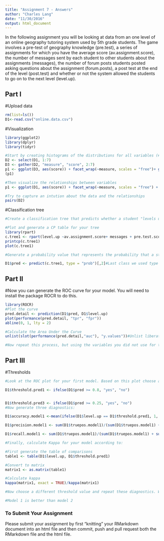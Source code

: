 ```yaml
---
title: "Assignment 7 - Answers"
author: "Charles Lang"
date: "11/30/2016"
output: html_document
---
```


In the following assignment you will be looking at data from an one level of an online geography tutoring system used by 5th grade students. The game involves a pre-test of geography knowledge (pre.test), a series of assignments for which you have the average score (av.assignment.score),  the number of messages sent by each student to other students about the assignments (messages), the number of forum posts students posted asking questions about the assignment (forum.posts), a post test at the end of the level (post.test) and whether or not the system allowed the students to go on to the next level (level.up).  

## Part I

#Upload data
```r
rm(list=ls())
D1<-read.csv("online.data.csv")
```

#Visualization 
```r

library(ggplot2)
library(dplyr)
library(tidyr)

#Start by creating histograms of the distributions for all variables (#HINT: look up "facet" in the ggplot documentation)
D2 <- select(D1, 1:7)
D3 <- gather(D2, "measure", "score", 2:7)
p1 <- ggplot(D3, aes(score)) + facet_wrap(~measure, scales = "free")+ geom_histogram(stat = "count")
(p1)

#Then visualize the relationships between variables
p1 <- ggplot(D1, aes(score)) + facet_wrap(~measure, scales = "free") + geom_histogram(stat = "count")

#Try to capture an intution about the data and the relationships
pairs(D2)
```
#Classification tree
```r
#Create a classification tree that predicts whether a student "levels up" in the online course using three variables of your choice (As we did last time, set all controls to their minimums)

#Plot and generate a CP table for your tree 
library(rpart)
c.tree1 <- rpart(level.up ~av.assignment.score+ messages + pre.test.score, method = "class", data = D1, control=rpart.control(minsplit=1, minbucket=1, cp=0.001))
printcp(c.tree1)
plot(c.tree1)

#Generate a probability value that represents the probability that a student levels up based your classification tree 

D1$pred <- predict(c.tree1, type = "prob")[,2]#Last class we used type = "class" which predicted the classification for us, this time we are using type = "prob" to see the probability that our classififcation is based on.
```
## Part II
#Now you can generate the ROC curve for your model. You will need to install the package ROCR to do this.
```r
library(ROCR)
#Plot the curve
pred.detail <- prediction(D1$pred, D1$level.up) 
plot(performance(pred.detail, "tpr", "fpr"))
abline(0, 1, lty = 2)

#Calculate the Area Under the Curve
unlist(slot(performance(pred.detail,"auc"), "y.values"))#Unlist liberates the AUC value from the "performance" object created by ROCR

#Now repeat this process, but using the variables you did not use for the previous model and compare the plots & results of your two models. Which one do you think was the better model? Why?
```
## Part III
#Thresholds
```r
#Look at the ROC plot for your first model. Based on this plot choose a probability threshold that balances capturing the most correct predictions against false positives. Then generate a new variable in your data set that classifies each student according to your chosen threshold.

D1$threshold.pred1 <- ifelse(D1$pred >= 0.8, "yes", "no")


D1$threshold.pred3 <- ifelse(D1$pred >= 0.25, "yes", "no")
#Now generate three diagnostics:

D1$accuracy.model1 <-mean(ifelse(D1$level.up == D1$threshold.pred1, 1, 0))

D1$precision.model1 <- sum(D1$truepos.model1)/(sum(D1$truepos.model1) + sum(D1$falsepos.model1))

D1$recall.model1 <- sum(D1$truepos.model1)/(sum(D1$truepos.model1) + sum(D1$falseneg.model1))

#Finally, calculate Kappa for your model according to:

#First generate the table of comparisons
table1 <- table(D1$level.up, D1$threshold.pred1)

#Convert to matrix
matrix1 <- as.matrix(table1)

#Calculate kappa
kappa(matrix1, exact = TRUE)/kappa(matrix1)

#Now choose a different threshold value and repeat these diagnostics. What conclusions can you draw about your two thresholds?

#Model 1 is better than model 2


```

### To Submit Your Assignment

Please submit your assignment by first "knitting" your RMarkdown document into an html file and then commit, push and pull request both the RMarkdown file and the html file.
